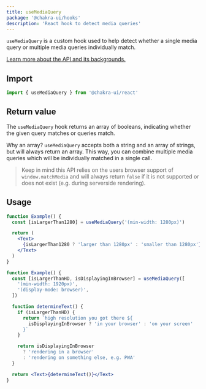 ```yaml
---
title: useMediaQuery
package: '@chakra-ui/hooks'
description: 'React hook to detect media queries'
---
```


`useMediaQuery` is a custom hook used to help detect whether a single media
query or multiple media queries individually match.

[Learn more about the API and its backgrounds.](https://developer.mozilla.org/en-US/docs/Web/API/Window/matchMedia)

## Import

```js
import { useMediaQuery } from '@chakra-ui/react'
```

## Return value

The `useMediaQuery` hook returns an array of booleans, indicating whether the
given query matches or queries match.

Why an array? `useMediaQuery` accepts both a string and an array of strings, but
will always return an array. This way, you can combine multiple media queries
which will be individually matched in a single call.

> Keep in mind this API relies on the users browser support of
> `window.matchMedia` and will always return `false` if it is not supported or
> does not exist (e.g. during serverside rendering).

## Usage

```jsx
function Example() {
  const [isLargerThan1280] = useMediaQuery('(min-width: 1280px)')

  return (
    <Text>
      {isLargerThan1280 ? 'larger than 1280px' : 'smaller than 1280px'}
    </Text>
  )
}
```

```jsx
function Example() {
  const [isLargerThanHD, isDisplayingInBrowser] = useMediaQuery([
    '(min-width: 1920px)',
    '(display-mode: browser)',
  ])

  function determineText() {
    if (isLargerThanHD) {
      return `high resolution you got there ${
        isDisplayingInBrowser ? 'in your browser' : 'on your screen'
      }`
    }

    return isDisplayingInBrowser
      ? 'rendering in a browser'
      : 'rendering on something else, e.g. PWA'
  }

  return <Text>{determineText()}</Text>
}
```
